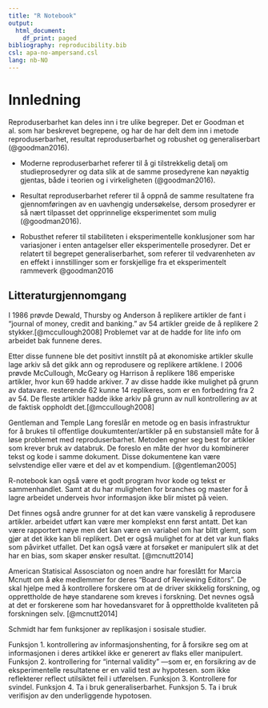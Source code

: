 ```yaml
---
title: "R Notebook"
output:
  html_document:
    df_print: paged
bibliography: reproducibility.bib
csl: apa-no-ampersand.csl
lang: nb-NO
---    
```


# Innledning

Reproduserbarhet kan deles inn i tre ulike begreper. Det er Goodman et al. som har beskrevet begrepene, og har de har delt dem inn i metode reproduserbarhet, resultat reproduserbarhet og robushet og generaliserbart (@goodman2016).

- Moderne reproduserbarhet referer til å gi tilstrekkelig detalj om studieprosedyrer og data slik at de samme prosedyrene kan nøyaktig gjentas, både i teorien og i virkeligheten (@goodman2016).

- Resultat reproduserbarhet referer til å oppnå de samme resultatene fra gjennomføringen av en uavhengig undersøkelse, dersom prosedyrer er så nært tilpasset det opprinnelige eksperimentet som mulig (@goodman2016).

- Robusthet referer til stabiliteten i eksperimentelle konklusjoner som har variasjoner i enten antagelser eller eksperimentelle prosedyrer. Det er relatert til begrepet generaliserbarhet, som referer til vedvarenheten av en effekt i innstillinger som er forskjellige fra et eksperimentelt rammeverk @goodman2016

## Litteraturgjennomgang

I 1986 prøvde Dewald, Thursby og Anderson å replikere artikler de fant i "journal of money, credit and banking." av 54 artikler greide de å replikere 2 stykker.[@mccullough2008] Problemet var at de hadde for lite info om arbeidet bak funnene deres. 

Etter disse funnene ble det positivt innstilt på at økonomiske artikler skulle lage arkiv så det gikk ann og reprodusere og replikere artiklene. I 2006 prøvde McCullough, McGeary og Harrison å replikere 186 emperiske artikler, hvor kun 69 hadde arkiver. 7 av disse hadde ikke mulighet på grunn av datavare. resterende 62 kunne 14 replikeres, som er en forbedring fra 2 av 54. De fleste artikler hadde ikke arkiv på grunn av null kontrollering av at de faktisk oppholdt det.[@mccullough2008]    

Gentleman and Temple Lang foreslår en metode og en basis infrastruktur for å brukes til offentlige doukumtenter/artikler på en substansiell måte for å løse problemet med reproduserbarhet. Metoden egner seg best for artikler som krever bruk av databruk. De foreslo en måte der hvor du kombinerer tekst og kode i samme dokument. Disse dokumentene kan være selvstendige eller være et del av et kompendium. [@gentleman2005]

R-notebook kan også være et godt program hvor kode og tekst er sammenhandlet. Samt at du har muligheten for branches og master for å lagre arbeidet underveis hvor informasjon ikke blir mistet på veien. 

Det finnes også andre grunner for at det kan være vanskelig å reprodusere artikler. arbeidet utført kan være mer komplekst enn først antatt. Det kan være rapportert nøye men det kan være en variabel om har blitt glemt, som gjør at det ikke kan bli replikert. Det er også mulighet for at det var kun flaks som påvirket utfallet. Det kan også være at forsøket er manipulert slik at det har en bias, som skaper ønsker resultat. [@mcnutt2014]

American Statisical Assosciaton og noen andre har foreslått for Marcia Mcnutt om å øke medlemmer for deres "Board of Reviewing Editors". De skal hjelpe med å kontrollere forskere om at de driver skikkelig forskning, og opprettholde de høye standarene som kreves i forskning. Det nevnes også at det er forskerene som har hovedansvaret for å opprettholde kvaliteten på forskningen selv. [@mcnutt2014]


Schmidt har fem funksjoner av replikasjon i sosisale studier. 

Funksjon 1. kontrollering av informasjonshenting, for å forsikre seg om at informasjonen i deres artikkel ikke er generert av flaks eller manipulert. 
Funksjon 2. kontrollering for "internal validity" —som er, en forsikring av de eksperimentelle resultatene er en valid test av hypotesen. som ikke reflekterer  reflect utilsiktet feil i utførelsen.
Funksjon 3. Kontrollere for svindel.
Funksjon 4. Ta i bruk generaliserbarhet.
Funksjon 5. Ta i bruk verifisjon av den underliggende hypotosen.




